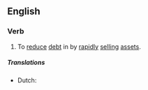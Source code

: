 ==English==

===Verb===
{{en-verb|deleverag|ed}}

# {{finance}} To [[reduce]] [[debt]] in by [[rapidly]] [[sell]]ing [[assets]].
=====Translations=====
{{trans-top}}
* Dutch:{{t+|nl|schuld aanzuiveren}}
{{trans-bottom}}
